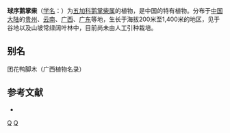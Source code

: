 {{Speciesbox 
| genus = Schefflera
| species = glomerulata
}}
'''球序鹅掌柴'''（[[学名|学名]]：{{lang|la|''Schefflera glomerulata''}}）为[[五加科|五加科]][[鹅掌柴属|鹅掌柴属]]的植物，是中国的特有植物。分布于[[中国大陆|中国大陆]]的[[贵州|贵州]]、[[云南|云南]]、[[广西|广西]]、[[广东|广东]]等地，生长于海拔200米至1,400米的地区，见于谷地以及山坡常绿阔叶林中，目前尚未由人工引种栽培。

== 别名 ==
团花鸭脚木（广西植物名录）

== 参考文献 ==
<div class="references-small">
* {{cite web| url =http://www.bioinfo.cn/db05/KmzwSpecies.php?action=view&id=594| title =球序鹅掌柴| work =《中国高等植物数据库全库》| publisher =中国科学院微生物研究所| author =昆明植物研究所| accessdate =2009-02-21| deadurl =yes| archiveurl =https://web.archive.org/web/20160305084332/http://www.bioinfo.cn/db05/KmzwSpecies.php?action=view&id=594| archivedate =2016-03-05}}
</div>
{{Taxonbar|from=Q15225089}}

[[Category:鹅掌柴属|Q]]
[[Category:中國特有植物|Q]]
{{plant-stub}}